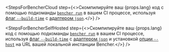 
<StepsForBencherCloud
  step={<>Скомпилируйте ваш {props.lang} код с помощью подкоманды <code><a href="/ru/docs/explanation/bencher-run/">bencher run</a></code> в вашем CI процессе, используя <a href={props.flagUrl}>флаг <code>--build-time</code></a> с <a href={props.adapterUrl}>адаптером <code>json</code></a>.</>}
/>

<StepsForBencherSelfHosted
  step={<>Скомпилируйте ваш {props.lang} код с помощью подкоманды <code><a href="/ru/docs/explanation/bencher-run/">bencher run</a></code> в вашем CI процессе, используя <a href={props.flagUrl}>флаг <code>--build-time</code></a> с <a href={props.adapterUrl}>адаптером <code>json</code></a> и установкой <a href="/ru/docs/explanation/bencher-run/#--host-url">опции <code>--host</code></a> на URL вашей локальной инстанции Bencher.</>}
/>
